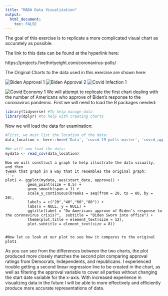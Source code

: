 ```yaml
---
title: "MADA Data Visualization"
output: 
  html_document:
    toc: FALSE
---
```


The goal of this exercise is to replicate a more complicated visual chart as accurately as possible.

The link to this data can be found at the hyperlink here:

https://projects.fivethirtyeight.com/coronavirus-polls/

The Original Charts to the data used in this exercise are shown here:

![Biden Approval 1](Images/Biden_Approval_1.png)
![Biden Approval 2](Images/Biden_Approval_2.png)
![Covid Infection 1](Images/Covid_Infection_1.png)

![Covid Economy 1](Images/Covid_Economy_1.png)
We will attempt to replicate the first chart dealing with the number of Americans who approve of Biden's response to the coronavirus pandemic. First we will need to load the R packages needed:

```r
library(tidyverse) #To help manage data
library(dplyr) #to help with creating charts
```

Now we will load the data for examination:

```r
#First, we must list the location of the data:
data_location <- here::here('Data', 'covid-19-polls-master', 'covid_approval_polls.csv' )

#We will now load the data:
mydata <- read_csv(data_location)
```
```
Now we will construct a graph to help illustrate the data visually, and then 
tweak that graph in a way that it resembles the original graph:
```r
plot1 <- ggplot(mydata, aes(start_date, approve)) +  
          geom_point(size = 0.5) + 
          geom_smooth(span = 1) +
          scale_y_continuous(breaks = seq(from = 20, to = 80, by = 20),
          labels = c("20","40","60","80")) +
          labs(x = NULL, y = NULL) +
          ggtitle(label = "Do Americans approve of Biden’s response to the coronavirus crisis?",  subtitle = "Biden Sworn into office") +
          theme(plot.title = element_text(size = 12),
          plot.subtitle = element_text(size = 8))
    

#Now let us look at our plot to see how it compares to the original
plot1
```

As you can see from the differences between the two charts, the plot produced 
more closely matches the second plot comparing approval ratings from Democrats,
Independents, and republicans. I experienced trouble getting a second linear 
regression line to be created in the chart, as well as filtering the approval 
variable to cover all parties without changing the start date variable for the 
x-axis. With increased experience in visualizing data in the future I will be 
able to more effectively and efficiently produce more accurate representations
of data.